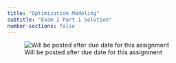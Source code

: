 ```yaml
---
title: "Optimization Modeling"
subtitle: "Exam 2 Part 1 Solution"
number-sections: false
---
```


![Will be posted after due date for this assignment](../images/ComingSoon.png){fig-alt="Exam 2 Part 1 solution" fig-align="center"}
